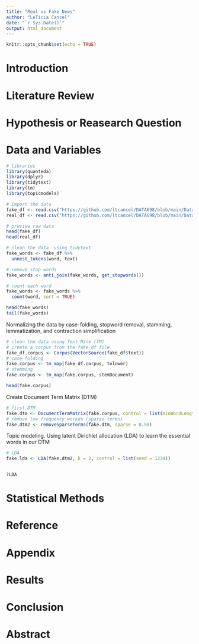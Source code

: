 ```yaml
---
title: "Real vs Fake News"
author: "LeTicia Cancel"
date: "`r Sys.Date()`"
output: html_document
---
```


```r
knitr::opts_chunk$set(echo = TRUE)
```


# Introduction


# Literature Review



# Hypothesis or Reasearch Question


# Data and Variables

```r
# libraries
library(quanteda)
library(dplyr)
library(tidytext)
library(tm)
library(topicmodels)
```


```r
# import the data
fake_df <- read.csv("https://github.com/ltcancel/DATA698/blob/main/Data/Fake.csv?raw=true")
real_df <- read.csv("https://github.com/ltcancel/DATA698/blob/main/Data/True.csv?raw=true")
```

```r
# preview raw data
head(fake_df)
head(real_df)
```

```r
# clean the data  using tidytext
fake_words <- fake_df %>%
  unnest_tokens(word, text)

# remove stop words
fake_words <- anti_join(fake_words, get_stopwords())

# count each word
fake_words <- fake_words %>% 
  count(word, sort = TRUE)

head(fake_words)
tail(fake_words)
```

Normalizing the data by case-folding, stopword removal, stamming, lemmatization, and contraction simplification
```r
# clean the data using Text Mine (TM)
# create a corpus from the fake_df file
fake_df.corpus <- Corpus(VectorSource(fake_df$text))
# case-folding
fake.corpus <- tm_map(fake_df.corpus, tolower)
# stemming
fake.corpus <- tm_map(fake.corpus, stemDocument)

head(fake.corpus)
```

Create Document Term Matrix (DTM)
```r
# first DTM
fake.dtm <- DocumentTermMatrix(fake.corpus, control = list(minWordLength = 3))
# remove low frequency workds (sparse terms)
fake.dtm2 <- removeSparseTerms(fake.dtm, sparse = 0.98)
```

Topic modeling. Using latent Dirichlet allocation (LDA) to learn the essential words in our DTM
```r
# LDA 
fake.lda <- LDA(fake.dtm2, k = 2, control = list(seed = 1234))


?LDA
```


# Statistical Methods



# Reference



# Appendix


# Results


# Conclusion



# Abstract






